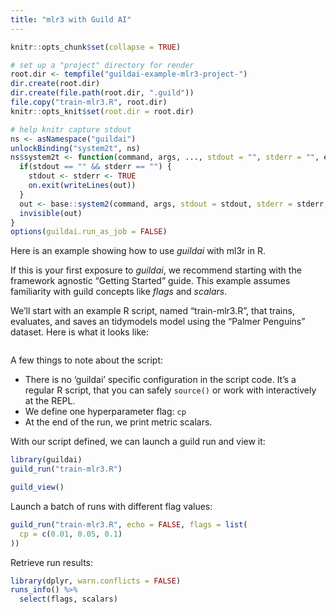 ```yaml
---
title: "mlr3 with Guild AI"
---
```


```r
knitr::opts_chunk$set(collapse = TRUE)

# set up a "project" directory for render
root.dir <- tempfile("guildai-example-mlr3-project-")
dir.create(root.dir)
dir.create(file.path(root.dir, ".guild"))
file.copy("train-mlr3.R", root.dir)
knitr::opts_knit$set(root.dir = root.dir)

# help knitr capture stdout
ns <- asNamespace("guildai")
unlockBinding("system2t", ns)
ns$system2t <- function(command, args, ..., stdout = "", stderr = "", echo_cmd) {
  if(stdout == "" && stderr == "") {
    stdout <- stderr <- TRUE
    on.exit(writeLines(out))
  }
  out <- base::system2(command, args, stdout = stdout, stderr = stderr, ...)
  invisible(out)
}
options(guildai.run_as_job = FALSE)
```

Here is an example showing how to use *guildai* with ml3r in R.

If this is your first exposure to *guildai*, we recommend starting with
the framework agnostic "Getting Started" guide. This example assumes
familiarity with guild concepts like *flags* and *scalars*.

We'll start with an example R script, named "train-mlr3.R", that trains,
evaluates, and saves an tidymodels model using the "Palmer Penguins"
dataset. Here is what it looks like:

```r
```

A few things to note about the script:

-   There is no 'guildai' specific configuration in the script code.
    It's a regular R script, that you can safely `source()` or work with
    interactively at the REPL.
-   We define one hyperparameter flag: `cp`
-   At the end of the run, we print metric scalars.

With our script defined, we can launch a guild run and view it:

```r
library(guildai)
guild_run("train-mlr3.R")
```

```r
guild_view()
```

Launch a batch of runs with different flag values:

```r
guild_run("train-mlr3.R", echo = FALSE, flags = list(
  cp = c(0.01, 0.05, 0.1)
))
```

Retrieve run results:

```r
library(dplyr, warn.conflicts = FALSE)
runs_info() %>%
  select(flags, scalars)
```
